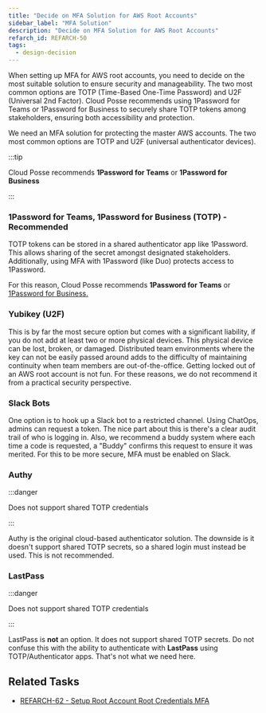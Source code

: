 ```yaml
---
title: "Decide on MFA Solution for AWS Root Accounts"
sidebar_label: "MFA Solution"
description: "Decide on MFA Solution for AWS Root Accounts"
refarch_id: REFARCH-50
tags:
  - design-decision
---
```



<Intro>
  When setting up MFA for AWS root accounts, you need to decide on the most
  suitable solution to ensure security and manageability. The two most common
  options are TOTP (Time-Based One-Time Password) and U2F (Universal 2nd
  Factor). Cloud Posse recommends using 1Password for Teams or 1Password for
  Business to securely share TOTP tokens among stakeholders, ensuring both
  accessibility and protection.
</Intro>

We need an MFA solution for protecting the master AWS accounts. The two most common options are TOTP and U2F
(universal authenticator devices).

:::tip

Cloud Posse recommends **1Password for Teams** or **1Password for Business**

:::

### 1Password for Teams, 1Password for Business (TOTP) - Recommended

TOTP tokens can be stored in a shared authenticator app like 1Password. This allows sharing of the secret amongst
designated stakeholders. Additionally, using MFA with 1Password (like Duo) protects access to 1Password.

For this reason, Cloud Posse recommends **1Password for Teams** or
[1Password for Business.](https://1password.com/teams/pricing/)

### Yubikey (U2F)

This is by far the most secure option but comes with a significant liability, if you do not add at least two or more physical devices. This physical device can be lost, broken, or damaged. Distributed team environments where the key can not be easily passed around adds to the difficulty of maintaining continuity when team members are out-of-the-office. Getting locked out of an AWS root account is not fun.
For these reasons, we do not recommend it from a practical security perspective.

### Slack Bots

One option is to hook up a Slack bot to a restricted channel. Using ChatOps, admins can request a token. The nice part
about this is there's a clear audit trail of who is logging in. Also, we recommend a buddy system where each time a code
is requested, a "Buddy" confirms this request to ensure it was merited. For this to be more secure, MFA must be enabled
on Slack.

### Authy

:::danger

Does not support shared TOTP credentials

:::

Authy is the original cloud-based authenticator solution. The downside is it doesn't support shared TOTP secrets, so a
shared login must instead be used. This is not recommended.

### LastPass

:::danger

Does not support shared TOTP credentials

:::

LastPass is **not** an option. It does not support shared TOTP secrets. Do not confuse this with the ability to
authenticate with **LastPass** using TOTP/Authenticator apps. That's not what we need here.

## Related Tasks

- [REFARCH-62 - Setup Root Account Root Credentials MFA](/layers/accounts/prepare-aws-organization/#set-up-mfa-on-root-account)
